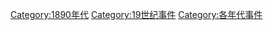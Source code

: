 [[Category:1890年代|Category:1890年代]]
[[Category:19世纪事件|Category:19世纪事件]]
[[Category:各年代事件|Category:各年代事件]]
